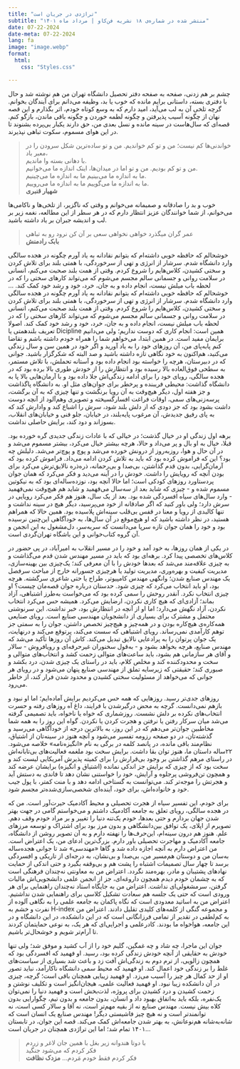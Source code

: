 ```yaml
---
title: "تراژدی در جریان است"
subtitle: "منتشر شده در شماره‌ی ۱۸ نشریه فن‌کاو | مرداد ماه ۱۴۰۱"
date: 07-22-2024
date-meta: 07-22-2024
lang: fa
image: "image.webp"
format:
  html:
    css: "Styles.css"

---
```


::: {.farsi-text}

چشم بر هم‌ زدنی، صفحه به صفحه‌ دفتر تحصیل دانشگاه تهران من هم نوشته شد و حال با دفتری بسته، داستانی برایم مانده که خوب یا بد، وظیفه می‌دانم برای آیندگان بخوانم. گرچه تلخی آن به لب می‌آید، امید دارم که به وسع کوتاه خودم، اثر بگذارم و این‌ قصه‌ نهان از چگونه آسیب پذیرفتن و چگونه لطمه‌ خوردن و چگونه باقی ماندن، بازگو کنم. قصه‌ای که سال‌هاست در سینه مانده و نسل بعدی من، حق دارند یکبار بی‌پرده بشنوند تا در این هوای مسموم، سکوت تباهی نپذیرند.


>
خواندنی‌ها کم نیست؛ من و تو کم خواندیم.
من و تو ساده‌ترین شکل سرودن را در معبر باد،  
با دهانی‌ بسته وا ماندیم.  
من و تو کم بودیم. من و تو اما در میدان‌ها، اینک اندازه ما می‌خوانیم.  
ما به اندازه ما می‌بینیم ما به اندازه ما می‌چینیم.  
ما به اندازه ما می‌گوییم ما به اندازه ما می‌روییم.  
**شهیار قنبری**


خوب و بد را صادقانه و صمیمانه می‌خوانم و وقتی که ناگزیر، از تلخی‌‌ها و ناکامی‌ها می‌خوانم، از شما خوانندگان عزیز انتظار دارم که در هر سطر از این‌ مطالعه، نغمه‌ زیر بر لب و اندیشه‌ جبران بر یاد داشته باشید.

>
عمر گران میگذرد خواهی نخواهی
سعی بر آن کن نرود رو به تباهی  
**بابک رادمنش**

خوشحالم که حافظه‌ خوبی داشته‌ام که بتوانم نقادانه به‌ یاد آورم چگونه در هجده سالگی وارد دانشگاه شدم. سرشار از انرژی و تهی از سرخوردگی، با همتی بلند برای تلاش کردن و سختی کشیدن، کلاس‌هایم را شروع کردم. وقتی از همت بلند صحبت‌ می‌کنم، انسانی در سلامت روانی و جسمانی سالم مجسم می‌شوم که می‌تواند کارهای سختی را که در لحظه باب میلش نیست، انجام داده و به جان، خرد، خود و رشد خود کمک کند. ...
خوشحالم که حافظه‌ خوبی داشته‌ام که بتوانم نقادانه به‌ یاد آورم چگونه در هجده سالگی وارد دانشگاه شدم. سرشار از انرژی و تهی از سرخوردگی، با همتی بلند برای تلاش کردن و سختی کشیدن، کلاس‌هایم را شروع کردم. وقتی از همت بلند صحبت‌ می‌کنم، انسانی در سلامت روانی و جسمانی سالم مجسم می‌شوم که می‌تواند کارهای سختی را که در لحظه باب میلش نیست، انجام داده و به جان، خرد، خود و رشد خود کمک کند. اصولا تعریف بلندهمتی یا Dicipline همین‌ است: انجام کاری که دوست نداریم؛ ولی می‌دانیم برایمان مفید است. در همین ابتدا، می‌خواهم شما را همراه خودم داشته باشم و تقاضا کنم پابه‌پای من، آن‌ روزهای خود را به یاد آورید و اگر خود در همین سن و سال زندگی می‌کنید، هم‌اکنون به خود نگاهی تازه داشته باشید و صد البته که شکرگزار باشید. جوانی که در دبیرستان، هرچه را خواسته بود انجام داده بود و آستانه‌ تحملش، با تلاش مستمر، به سطحی فوق‌العاده بالا رسیده‌ بود و انتظارش را از خودش طوری بالا برده بود که در هجده سالگی، رویای خود را برای ادامه‌ زندگی‌اش جلا داده‌ بود و با آرمان‌هایی بالا پا به دانشگاه گذاشت: محیطی فریبنده و پرخطر برای جوان‌های مثل او. به دانشگاه پاگذاشت و جز هفته‌ اول، دیگر هیچ‌وقت به آن‌ رویا برنگشت و تنها چیزی که به آن برگشت، پرسه‌زنی‌های سمی،‌ اوقات فراغت افسارگسیخته و تصویری وهم‌آلود از آنچه دوست داشت بشود بود که جز دودی که از دلش بلند شود، سرش را اشباع کند و وادارش کند که به پای رفیق جدیدش، آن مرغوب پایه‌بلند، در خیابان، جلو فنی و خیابان‌های انقلاب، بسوزاند و دود کند، برایش حاصلی نداشت.

برهه‌ اول زندگی او در خیال گذشت؛ در خیالی که با عادات زندگی جدیدی گره‌ خورده بود. قبلا، خیال به او بال و پر می‌داد و حالا،‌ هرچه بیشتر خیال می‌کرد، بیشتر مسموم می‌شد و در آن حال و هوا، روزبه‌روز از درونش خورده می‌شد و پوچ و پوچ‌تر می‌شد. دلیلش چه بود؟ این که فراموش کرده بود که باید به تلاش کردن ادامه‌ می‌داد. فراموش کرده بود که آرمان‌گرایی، بدون قدم گذاشتن، بی‌صدا و بی‌رحمانه، ذره‌ذره نالایق‌ترش می‌کرد برای بودن آنچه که رویایش را داشت. خودش را در آینه می‌دید و فکر می‌کرد که همان جوان پردستاورد روز‌های کودکی‌ است؛ اما حالا آنچه بود، نوزده‌ساله‌ای بود که به نیکوتین مسموم شده و - چیزی که شاید بعد از سه‌سال می‌فهمید و شاید هم هیچ‌وقت نمی‌فهمید - وارد سال‌های سیاه افسردگی شده‌ بود. بعد از یک سال، هنوز هم فکر می‌کرد رویایی در سرش دارد؛ ولی باور کنید که اگر صادقانه از خود می‌پرسید، دیگر هیچ در سینه نداشت و تنها کالبدی از رویا و معنا در قفس بی‌قلب سینه‌اش پلاسیده‌ بود. همین‌ حالا که همراهم هستید، در نظر داشته‌ باشید که او هیچ‌موقع در آن سال‌ها، به خودآگاهی این‌چنین نرسیده بود و خود را همان جوان تازه‌ سرپا می‌دانست که سر‌به‌سر، دل‌مشغول به این‌ انجمن و آن‌ گروه کتاب‌خوانی و این‌ باشگاه تهران‌گردی است.

در یکی از همان روزها، به خود آمد و خود را در مسیر انقلاب به امیرآباد، در پی حضور در کلاس‌های تخصصی پیدا کرد. برهه‌ای بود که باید در مسیر مهندس شدن قدم می‌گذاشت و به چیزی علاقه‌مند می‌شد که بعدها خودش را با آن معرفی کند؛ یک‌چیزی بین بهینه‌سازی، مدیریت کیفیت و بهره‌وری، مدیریت تولید یا هرچیزی جسورانه‌ خارج از مباحث سرفصل یک مهندس صنایع شدن؛ وانگهی مهندس کامپیوتر، طراح یا حتی شاعری سرگشته. هرچه بود، او باید انتخاب می‌کرد که چیزی شود. حدستان درباره جوان قصه‌مان چیست؟ او چیزی انتخاب نکرد. آنقدر روحش را سمی کرده بود که می‌خواست به‌طرز اشتباهی، آزاد بماند؛ آزادی‌ای که هیچ کاری نکردن، ارضایش می‌کرد. همیشه حس‌ می‌کرد انتخاب نکردن، آزاد نگهش می‌دارد؛ اما او از آنچه در انتظارش بود، خبر نداشت. این‌ سرنوشتی محتمل و مشترک برای بسیاری از دانشجویان مهندسی صنایع است. رویای صنایعی همه‌کاره‌ی هیچ‌کاره بودن و در همه‌چیز و هیچ‌چیز تخصص داشتن، جوان را به سمتی جز توهم کارآمدی نمی‌رساند. رویای اشتباهی که سست ‌می‌کند، پرتوقع می‌کند و درنهایت، یک‌ جوان پرتوان را به پرادعایی نالایق تبدیل می‌کند. کاش آن روز‌ها تأکید می‌شد که مهندس صنایع، هرچه بخواهد بشود و - به‌قول سخنوران غیرحرفه‌ای و رویافروش - سالار و آقای هر سازمانی هم بشود، باید ساعت‌های متوالی زحمت کشد و انتخاب‌های متوالی و سخت و محدودکننده کند و مخلص کلام، باید در راستای یک چیزی شدن، درد بکشد و صبوری کند؛ حقیقتی که زیرسایه‌ تملق از مهندسی صنایع پنهان می‌شود و در رویای هر جوانی که می‌خواهد از مسئولیت سختی کشیدن و محدود شدن فرار کند، از خاطر می‌رود.

روزهای جدی‌تر رسید. روزهایی که همه حس می‌کردیم برایش آماده‌ایم؛ اما او نبود و بازهم نمی‌دانست. گرچه به محض درگیرشدن با فرایند، داغ آه روزهای رفته و حسرت انتخاب‌های نکرده‌ بر دلش نشست. روزشماری که خواه‌ یا ناخواه، باید تصمیمی گرفته می‌شد میان سرکار رفتن یا نرفتن و هجرت کردن یا نکردن. گواه این‌ روز را به همه‌ شما مخاطبین‌ جوان‌تر می‌دهم که در این‌ روز، به بالاترین درجه از خودآگاهی می‌رسید و گذشته‌تان، در دو صفحه رزومه تفسیر می‌شود و آنچه هنوز در سینه‌تان از اشتیاق، نظام‌مند باقی‌ مانده، در پانصد کلمه در برگی به نام «انگیزه‌نامه» خلاصه می‌شود. ۲۲ساله‌ داستان ما، هنوز توان بقا داشت. برایش سخت بود ملغمه‌ فعالیت‌های بی‌تابانه‌اش در راستای مرهم گذاشتن بر وجود بی‌قرارش را برای کمیته‌ پذیرش آمریکایی لیست کند و سخت بود که از چیزی که برایش جز اندکی نمانده (اشتیاق و انگیزه) برایشان عرضه کند و همچون تن‌فروشی پرجلوه‌ و آرایش، خود را خواستنی نشان‌ دهد تا فاندی به دستش آید و هجرتش را موجه‌تر کند. می‌توانست به گستاخی ادامه‌ دهد و با منت‌ کمتر، با پول جیب خود و خانواده‌اش، برای خود، آینده‌ای شخصی‌سازی‌‌‌شده‌تر مجسم شود.

برای خودم، این‌ تفسیر سیاه از هجرت تحصیلی و محیط آکادمیک حیرت‌آور است. من که در هجده سالگی، رویای تعلق به جامعه‌ آکادمیک داشتم و می‌خواستم گامی در جهت بهتر‌ شدن جهان بردارم و حتی بعدها، خودم یک‌تنه دنیا را تغییر و بر مراد خودم وقف دهم. تصویرم از اپلای، یک توافق بین‌دانشگاهی و بدون مرز بود برای اشتراک و توسعه‌ مرز‌های علم. هنوز هم درون سینه‌ام، این‌حرف‌ها را نهفته دارم و به آن تصویر روشن از دانشگاه، جامعه‌ آکادمیک و مهاجرت تحصیلی باور دارم. بزرگ‌ترین ادعای من، یک اعتراض است. من اعتراض دارم به‌ آنچه اجازه‌ داده شد و گاها «مهندسی» شد تا جوانی هجده‌ساله به‌سان من و دوستان هم‌مسیر من، بی‌صدا و بی‌نشان، به ‌درجه‌ای از تاریکی و افسردگی برسد تا چهار سال تصمیمات اشتباه‌ را پشت هم و بی‌وقفه‌ بگیرد و حتی اندکی از حمایت نهاد‌های پشتیبان و مادر، بهره‌مند نگردد. اعتراض من به معاونتی نه‌چندان فرهنگی‌ است که به‌ چشمان خودم دیدم همچون داروغه‌ای، جز از انجمن‌ علمی دانشجویی‌‌اش مالیات گرفتن، سرمشغولی‌ای نداشت. اعتراض من به جایگاه استاد نه‌چندان راهنمایی برای هر ورودی‌ است که حتی یک‌ جلسه‌ هم سعادت تشکیل کلاسی برای راهنمایی شدن نداشتیم. اعتراض من به اساتید معدودی است که نگاه ‌پاکمان به جامعه‌ علمی را به نگاهی آلوده از نفرت و خشم به H-index و مجموعه‌ گنگی از کلمه‌‌های کلیدی تقلیل دادند. اعتراض من به کم‌لطفی در تقدیر از تمامی فرزانگانی‌ است که در این‌ دانشکده، در این‌ دانشگاه و در این‌ جامعه، هواخواه ما بودند. کادرعلمی و اجرایی‌ای که هر یک، به نوعی حمایتمان کردند تا آرام‌تر شویم و خوشحال‌تر باشیم.

جوان این‌ ماجرا، چه شاد و چه غمگین، گلیم خود را از آب کشید و موفق شد؛ ولی تنها خودش به حقایقی از آنچه خودش زندگی کرد‌ه‌ بود، رسید. او فهمید که افسردگی بود که همچون زالویی، از ترم دوم به زندگی‌اش آفت زد و باعث شد بسیاری از سیاست‌های غلط را بر زندگی خود اعمال کند. او فهمید که محیط سمی دانشگاه ناکارآمد، نباید تصور او از حد کمال هر چیز را آسیب می‌زد. او فهمید زیبایی همچنان باقی‌ است؛ گرچه، چیزی در آن دانشکده زیبا نبود. او فهمید فعالیت علمی، هیجان‌انگیز است و تکلیف نوشتن و زحمت کشیدن و درد کشیدن برای پروژه، لذت‌بخش است و فهمید دنیا را نمی‌توان‌ یک‌نفره، بلکه باید به‌اتفاق بهبود داد و انسان، بدون جامعه و بدون تیم، چگوارایی بدون کلاه بیش نیست. مهندس صنایع نه از بقیه مهم‌تر است، نه آقا و سالار کسی است، نه توانمندتر است و نه هیچ چیز فاشیستی دیگر! مهندس صنایع یک انسان است که شانه‌به‌شانه‌ هم‌نوعانش، به بهتر شدن جامعه‌اش کمک می‌کند. قصه‌ این‌ جوان، در تابستان ۱۴۰۱ تمام شد؛ اما این تراژدی همچنان در جریان است…

>
با دوتا هندوانه زیر بغل
با همین جان لاغر و زردم  
فکر کردم که می‌شود جنگید  
فکر کردم فقط خودم مَردم...
**مزدک نظافت**

:::


